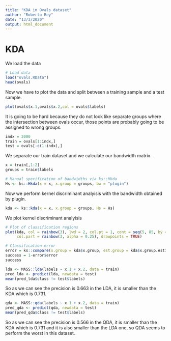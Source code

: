---
title: "KDA in Ovals dataset"
author: "Roberto Rey"
date: "13/3/2020"
output: html_document
---


# KDA


We load the data
```{r}
# Load data
load("ovals.RData")
head(ovals)
```

Now we have to plot the data and split between a training sample and a test sample.
```{r}
plot(ovals$x.1,ovals$x.2,col = ovals$labels)
```

It is going to be hard because they do not look like separate groups where the intersection between ovals occur, those points are probably going to be assigned to wrong groups.

```{r}
indx = 2000
train = ovals[1:indx,]
test = ovals[-c(1:indx),]
```


We separate our train dataset and we calculate our bandwidth matrix.
```{r}
x = train[,1:2]
groups = train$labels

# Manual specification of bandwidths via ks::Hkda
Hs <- ks::Hkda(x = x, x.group = groups, bw = "plugin")
```



Now we perform kernel discriminant analyisis with the bandwidth obtained by plugin.
```{r}
kda <- ks::kda(x = x, x.group = groups, Hs = Hs)
```



We plot kernel discriminant analyisis
```{r}
# Plot of classification regions
plot(kda, col = rainbow(3), lwd = 2, col.pt = 1, cont = seq(5, 85, by = 20),
     col.part = rainbow(3, alpha = 0.25), drawpoints = TRUE)
```


```{r}
# Classification error
error = ks::compare(x.group = kda$x.group, est.group = kda$x.group.estimate)
success = 1-error$error
success
```


```{r}
lda <- MASS::lda(labels ~ x.1 + x.2, data = train)
pred_lda <- predict(lda, newdata = test)
mean(pred_lda$class != test$labels)
```

So as we can see the precision is 0.663 in the LDA, it is smaller than the KDA which is 0.731.



```{r}
qda <- MASS::qda(labels ~ x.1 + x.2, data = train)
pred_qda <- predict(qda, newdata = test)
mean(pred_qda$class != test$labels)
```

So as we can see the precision is 0.566 in the QDA, it is smaller than the KDA which is 0.731 and it is also smaller than the LDA one, so QDA seems to perform the worst in this dataset.